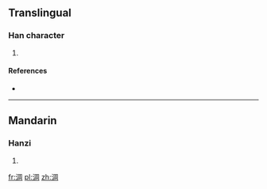 ==Translingual==

===Han character===
{{Han char|rn=85|rad=水|as=08|sn=11|four=37120|canj=EBGR}}

# {{defn|Han|sort=水08}}

====References====
* {{Han ref|kx=0629.180|dkj=17630|dj=1031.120|hdz=31656.020|uh=6DCD|ud=28109|bh=D645|bd=54853}}

----

==Mandarin==

===Hanzi===
{{cmn-hanzi|pin=[[chù]] ([[chu4]]), [[shū]] ([[shu1]]), [[zhōu]] ([[zhou1]])|wg=ch'u<sup>4</sup>, shu<sup>1</sup>, chou<sup>1</sup>}}

# {{defn|lang=cmn|sort=水08}}

[[fr:淍]]
[[pl:淍]]
[[zh:淍]]